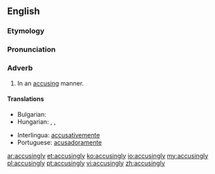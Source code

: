 ==English==

===Etymology===
{{suffix|accusing|ly}}

===Pronunciation===
{{a|US}} {{IPA|/ə.ˈkju.zɪŋ.li/}}

===Adverb===
{{en-adv}}

# In an [[accusing]] manner.

====Translations====
{{trans-top|in an accusing manner}}
* Bulgarian: {{t+|bg|укорително}}
* Hungarian: {{t-|hu|vádlóan}}, {{t-|hu|vádolva}}, {{t-|hu|szemrehányóan}}
{{trans-mid}}
* Interlingua: [[accusativemente]]
* Portuguese: [[acusadoramente]]
{{trans-bottom}}

[[ar:accusingly]]
[[et:accusingly]]
[[ko:accusingly]]
[[io:accusingly]]
[[my:accusingly]]
[[pl:accusingly]]
[[pt:accusingly]]
[[vi:accusingly]]
[[zh:accusingly]]